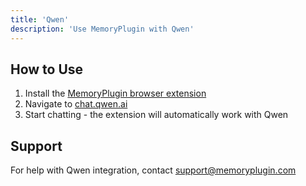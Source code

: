 ```yaml
---
title: 'Qwen'
description: 'Use MemoryPlugin with Qwen'
---
```


## How to Use

1. Install the [MemoryPlugin browser extension](/integrations/browser-extension)
2. Navigate to [chat.qwen.ai](https://chat.qwen.ai)
3. Start chatting - the extension will automatically work with Qwen

## Support

For help with Qwen integration, contact [support@memoryplugin.com](mailto:support@memoryplugin.com)